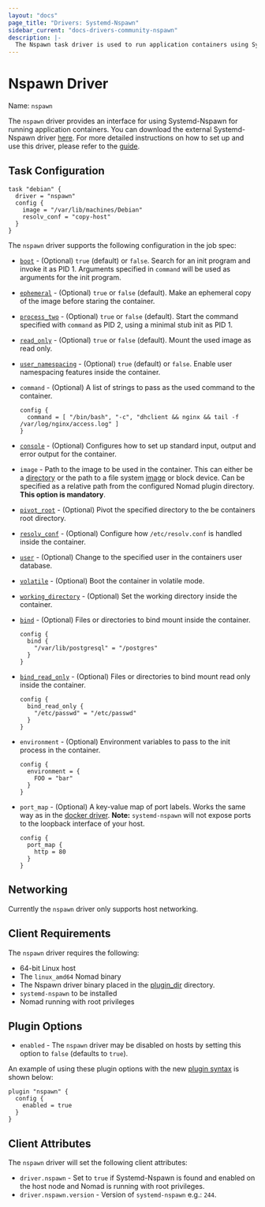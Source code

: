 ```yaml
---
layout: "docs"
page_title: "Drivers: Systemd-Nspawn"
sidebar_current: "docs-drivers-community-nspawn"
description: |-
  The Nspawn task driver is used to run application containers using Systemd-Nspawn.
---
```


# Nspawn Driver

Name: `nspawn`

The `nspawn` driver provides an interface for using Systemd-Nspawn for running application
containers. You can download the external Systemd-Nspawn driver [here][nspawn-driver]. For more detailed instructions on how to set up and use this driver, please refer to the [guide][nspawn-guide].

## Task Configuration

```hcl
task "debian" {
  driver = "nspawn"
  config {
    image = "/var/lib/machines/Debian"
    resolv_conf = "copy-host"
  }
}
```

The `nspawn` driver supports the following configuration in the job spec:

* [`boot`](https://www.freedesktop.org/software/systemd/man/systemd-nspawn.html#-b) -
  (Optional) `true` (default) or `false`. Search for an init program and invoke
  it as PID 1. Arguments specified in `command` will be used as arguments for
  the init program.
* [`ephemeral`](https://www.freedesktop.org/software/systemd/man/systemd-nspawn.html#-x) -
  (Optional) `true` or `false` (default). Make an ephemeral copy of the image
  before staring the container.
* [`process_two`](https://www.freedesktop.org/software/systemd/man/systemd-nspawn.html#-a) -
  (Optional) `true` or `false` (default). Start the command specified with
  `command` as PID 2, using a minimal stub init as PID 1.
* [`read_only`](https://www.freedesktop.org/software/systemd/man/systemd-nspawn.html#--read-only) -
  (Optional) `true` or `false` (default). Mount the used image as read only.
* [`user_namespacing`](https://www.freedesktop.org/software/systemd/man/systemd-nspawn.html#-U) -
  (Optional) `true` (default) or `false`. Enable user namespacing features
  inside the container.
* `command` - (Optional) A list of strings to pass as the used command to the
  container.

  ```hcl
  config {
    command = [ "/bin/bash", "-c", "dhclient && nginx && tail -f /var/log/nginx/access.log" ]
  }
  ```
* [`console`](https://www.freedesktop.org/software/systemd/man/systemd-nspawn.html#--console=MODE) -
  (Optional) Configures how to set up standard input, output and error output
  for the container.
* `image` - Path to the image to be used in the container. This can either be a
  [directory](https://www.freedesktop.org/software/systemd/man/systemd-nspawn.html#-D)
  or the path to a file system
  [image](https://www.freedesktop.org/software/systemd/man/systemd-nspawn.html#-i)
  or block device. Can be specified as a relative path from the configured Nomad
  plugin directory. **This option is mandatory**.
* [`pivot_root`](https://www.freedesktop.org/software/systemd/man/systemd-nspawn.html#--pivot-root=) -
  (Optional) Pivot the specified directory to the be containers root directory.
* [`resolv_conf`](https://www.freedesktop.org/software/systemd/man/systemd-nspawn.html#--resolv-conf=) -
  (Optional) Configure how `/etc/resolv.conf` is handled inside the container.
* [`user`](https://www.freedesktop.org/software/systemd/man/systemd-nspawn.html#-u) -
  (Optional) Change to the specified user in the containers user database.
* [`volatile`](https://www.freedesktop.org/software/systemd/man/systemd-nspawn.html#--volatile) -
  (Optional) Boot the container in volatile mode.
* [`working_directory`](https://www.freedesktop.org/software/systemd/man/systemd-nspawn.html#--chdir=) -
  (Optional) Set the working directory inside the container.
* [`bind`](https://www.freedesktop.org/software/systemd/man/systemd-nspawn.html#--bind=) -
  (Optional) Files or directories to bind mount inside the container.

  ```hcl
  config {
    bind {
      "/var/lib/postgresql" = "/postgres"
    }
  }
  ```
* [`bind_read_only`](https://www.freedesktop.org/software/systemd/man/systemd-nspawn.html#--bind=) -
  (Optional) Files or directories to bind mount read only inside the container.

  ```hcl
  config {
    bind_read_only {
      "/etc/passwd" = "/etc/passwd"
    }
  }

  ```
* `environment` - (Optional) Environment variables to pass to the init process
  in the container.

  ```hcl
  config {
    environment = {
      FOO = "bar"
    }
  }
  ```
* `port_map` - (Optional) A key-value map of port labels. Works the same way as
  in the [docker
  driver][docker_driver].
  **Note:** `systemd-nspawn` will not expose ports to the loopback interface of
  your host.

  ```hcl
  config {
    port_map {
      http = 80
    }
  }
  ```


## Networking

Currently the `nspawn` driver only supports host networking.

## Client Requirements

The `nspawn` driver requires the following:

* 64-bit Linux host
* The `linux_amd64` Nomad binary
* The Nspawn driver binary placed in the [plugin_dir][plugin_dir] directory.
* `systemd-nspawn` to be installed
* Nomad running with root privileges

## Plugin Options

* `enabled` - The `nspawn` driver may be disabled on hosts by setting this option to `false` (defaults to `true`).

An example of using these plugin options with the new [plugin
syntax][plugin] is shown below:

```hcl
plugin "nspawn" {
  config {
    enabled = true
  }
}
```


## Client Attributes

The `nspawn` driver will set the following client attributes:

* `driver.nspawn` - Set to `true` if Systemd-Nspawn is found and enabled on the
  host node and Nomad is running with root privileges.
* `driver.nspawn.version` - Version of `systemd-nspawn` e.g.: `244`.


[nspawn-driver]: https://github.com/JanMa/nomad-driver-nspawn/releases
[nspawn-guide]: https://github.com/JanMa/nomad-driver-nspawn
[plugin]: /docs/configuration/plugin
[plugin_dir]: /docs/configuration#plugin_dir
[plugin-options]: #plugin-options
[client_options]: /docs/configuration/client#options
[docker_driver]: /docs/drivers/docker#using-the-port-map
